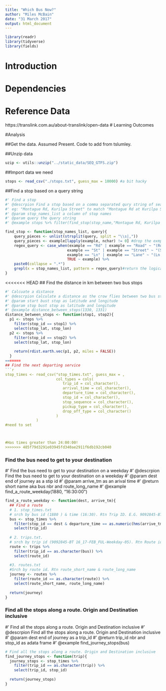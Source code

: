 ```yaml
---
title: "Which Bus Now?"
author: "Miles McBain"
date: "31 March 2017"
output: html_document
---
```

```r
library(readr)
library(tidyverse)
library(fields)
```


# Introduction
# Dependencies
# Reference Data
https://translink.com.au/about-translink/open-data
# Learning Outcomes

#Analysis

##Get the data. 
Assumed Present. Code to add from tslumley.

##Unzip data
```r
uzip <- utils::unzip("../static_data/SEQ_GTFS.zip")
```

##Import data we need
```r
stops <- read_csv("./stops.txt", guess_max = 10000) #a bit hacky
```

##Find a stop based on a query string
```r
#' Find a stop
#' @descrpion Find a stop based on a comma separated qury string of search terms:
#' eg: "Montague Rd, Kurilpa Street" to match "Montague Rd at Kurilpa Street"
#' @param stop_names_list a column of stop names
#' @param query the query string
#' @example stops %>% filter(find_stop(stop_name,"Montague Rd, Kurilpa Street"))

find_stop <- function(stop_names_list, query){
    query_pieces <- unlist(strsplit(query, split = "\\s|,"))
    query_pieces <- example[lapply(example, nchar) != 0] #drop the exmply matches
    regex_query <- case_when(example == "Rd" | example == "Road" ~ "(Rd|Road)",
                            example == "St" | example == "Street" ~ "(St|Street)",
                            example == "Ln" | example == "Lane" ~ "(Ln|Lane)",
                            TRUE ~ example) %>%
    paste0(collapse = ".*")
    grepl(x = stop_names_list, pattern = regex_query)#return the logical vector.
}

```

<<<<<<< HEAD
## Find the distance in km between two bus stops
```r
#' Calcuate a distance
#' @descrpion Calculate a distance as the crow flies between two bus stops
#' @param start bust stop as latitude and longitude 
#' @param stop bust stop as latitude and longitude 
#' @example distance_between_stops(1330, 1331)
distance_between_stops <- function(stop1, stop2){
  p1 <- stops %>%
    filter(stop_id == stop1) %>%
    select(stop_lat, stop_lon)
  p2 <- stops %>%
    filter(stop_id == stop2) %>%
    select(stop_lat, stop_lon)
  
    return(rdist.earth.vec(p1, p2, miles = FALSE))
  }
=======
## Find the next departing service
```r
stop_times <- read_csv("stop_times.txt", guess_max = , 
                       col_types = cols(
                          trip_id = col_character(),
                          arrival_time = col_character(),
                          departure_time = col_character(),
                          stop_id = col_character(),
                          stop_sequence = col_character(),
                          pickup_type = col_character(),
                          drop_off_type = col_character()
                       )
              )
#need to set 



#Has times greater than 24:00:00!
>>>>>>> 485f79d3291e03945fd340ae2911f6db192cb040
```

### Find the bus need to get to your destination
#' Find the bus need to get to your destination on a weekday
#' @descrpion Find the bus need to get to your destination on a weekday
#' @param dest end of journey as a stip id 
#' @param arrive_tm as an arival time
#' @return short name aka bus nbr and route_long_name
#' @example find_a_route_weekday(1880, "16:30:00")
```r
find_a_route_weekday <- function(dest, arrive_tm){
  ## Find a route
  # 1. stop_times.txt 
  # srch by bus id (1880 ) & time (16:30). Rtn Trip ID. E.G. 9092845-BT 16_17-FEB_FUL-Weekday-05
  bus <- stop_times %>%
    filter(stop_id == dest & departure_time == as.numeric(hms(arrive_tm)) & grepl('FUL-Weekday-05', trip_id)) %>%
    select(trip_id)
  
  # 2. trips.txt. 
  # srch by trip id (9092845-BT 16_17-FEB_FUL-Weekday-05). Rtn Route id. e.g. 66-738
  route <- trips %>%
    filter(trip_id == as.character(bus)) %>%
    select(route_id)
  
  #3. routes.txt
  #Srch by route id. Rtn route_short_name & route_long_name
  journey <- routes %>%
    filter(route_id == as.character(route)) %>%
    select(route_short_name, route_long_name)
  
  return(journey)
}
```

### Find all the stops along a route. Origin and Destination inclusive
#' Find all the stops along a route. Origin and Destination inclusive
#' @descrpion Find all the stops along a route. Origin and Destination inclusive
#' @param dest end of journey as a trip_id 
#' @return trip_id nbr and stop_id  as adata frame
#' @example find_journey_stops(bus)
```r

# Find all the stops along a route. Origin and Destination inclusive
find_journey_stops <- function(trip){
  journey_stops <- stop_times %>%
    filter(trip_id == as.character(trip)) %>%
    select(trip_id, stop_id)
  
  return(journey_stops)
}
```

